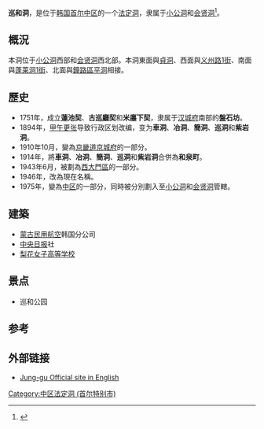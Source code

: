 {{Infobox Korean settlement
| title= 巡和洞
| img=
| imgwidth=
| imgcaption=
| hangul= 순화동
| hanja= 巡和洞
| rr= Sunhwa-dong
| mr= Sunhwa-tong
| area_km2=
| pop=
| popnote=
| popyear=
| popden_km2=
| popdennote=
| divs=
| map=
| mapcaption=
}}

'''巡和洞'''，是位于[[韩国|韩国]][[首尔|首尔]][[中區_(首爾特別市)|中区]]的一个[[法定洞|法定洞]]，隶属于[[小公洞|小公洞]]和[[会贤洞|会贤洞]]<ref name="encyber">{{cite web |url=http://www.encyber.com/search_w/ctdetail.php?masterno=763872&contentno=763872 |title=순화동 (Sunhwa-dong 巡和洞) |accessdate=2008-05-09 |language=ko |archive-date=2013-01-22 |archive-url=https://archive.is/20130122092057/http://www.encyber.com/search_w/ctdetail.php?masterno=763872&contentno=763872 |dead-url=yes }}</ref>。

==概況==
本洞位于[[小公洞|小公洞]]西部和[[会贤洞|会贤洞]]西北部。本洞東面與[[貞洞|貞洞]]、西面與[[义州路|义州路1街]]、南面與[[蓬萊洞_(首爾特別市)|蓬莱洞1街]]、北面與[[鐘路區|鐘路區]][[平洞|平洞]]相接。

==歷史==
*1751年，成立'''蓮池契'''、'''古巡廳契'''和'''米廛下契'''，隶属于[[汉城府|汉城府]]南部的'''盤石坊'''。
*1894年，[[甲午更张|甲午更张]]导致行政区划改编，变为'''車洞'''、'''冶洞'''、'''簡洞'''、'''巡洞'''和'''紫岩洞'''。
*1910年10月，變為[[京畿道_(日治時期)|京畿道]][[京城府|京城府]]的一部分。
*1914年，將'''車洞'''、'''冶洞'''、'''簡洞'''、'''巡洞'''和'''紫岩洞'''合併為'''和泉町'''。
*1943年6月，被劃為[[西大門區|西大門區]]的一部分。
*1946年，改為現在名稱。
*1975年，變為[[中區_(首爾特別市)|中区]]的一部分，同時被分別劃入至[[小公洞|小公洞]]和[[会贤洞|会贤洞]]管轄。

==建築==
*[[蒙古民用航空|蒙古民用航空]]韩国分公司
*[[中央日报_(韩国)|中央日报]]社
*[[梨花女子高等学校|梨花女子高等学校]]

==景点==
*巡和公园

==参考==
{{Reflist}}

==外部链接==
* [https://web.archive.org/web/20060118044612/http://tour.junggu.seoul.kr/english/ Jung-gu Official site in English]

{{首爾特別市中區}}

[[Category:中区法定洞_(首尔特别市)|Category:中区法定洞 (首尔特别市)]]